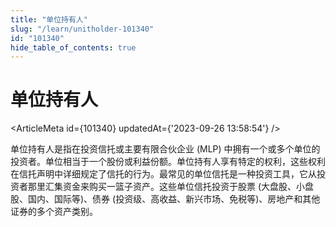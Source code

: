 ```yaml
---
title: "单位持有人"
slug: "/learn/unitholder-101340"
id: "101340"
hide_table_of_contents: true
---
```



# 单位持有人

<ArticleMeta id={101340} updatedAt={'2023-09-26 13:58:54'} />
<div className='border-solid border-b border-t-0 my-4 border-[var(--ifm-color-gray-300)]' />

单位持有人是指在投资信托或主要有限合伙企业 (MLP) 中拥有一个或多个单位的投资者。单位相当于一个股份或利益份额。单位持有人享有特定的权利，这些权利在信托声明中详细规定了信托的行为。最常见的单位信托是一种投资工具，它从投资者那里汇集资金来购买一篮子资产。这些单位信托投资于股票 (大盘股、小盘股、国内、国际等)、债券 (投资级、高收益、新兴市场、免税等)、房地产和其他证券的多个资产类别。
